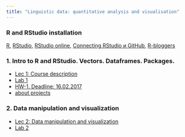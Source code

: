 ```yaml
---
title: "Linguistic data: quantitative analysis and visualisation"
---
```


### R and RStudio installation
[R](https://www.r-project.org/), [RStudio](https://www.rstudio.com/products/rstudio/download/#download), [RStudio online](https://www.rollapp.com/app/rstudio), [Connecting RStudio и GitHub](http://happygitwithr.com/rstudio-git-github.html), [R-bloggers](https://www.r-bloggers.com/)

### 1. Intro to R and RStudio. Vectors. Dataframes. Packages.

* [Lec 1: Course description](https://agricolamz.github.io/2017-MAG_R_course/Lec_1_Course_description.html)
* [Lab 1](https://agricolamz.github.io/2017-MAG_R_course/Lab_1.html)
* [HW-1. Deadline: 16.02.2017](https://docs.google.com/forms/d/e/1FAIpQLSduc-FdDJHD171GhxQlVYlHfdvDXVpGh9b1rXpw0WcdE61ZFQ/viewform)
* [about projects](https://github.com/agricolamz/2017-MAG_R_course/raw/master/projects.pdf)

### 2. Data manipulation and visualization
* [Lec 2: Data manipulation and visualization](https://agricolamz.github.io/2017-MAG_R_course/Lec_2_Data_manipulation_and_visualization.html)
* [Lab 2](https://agricolamz.github.io/2017-MAG_R_course/Lab_2.html)